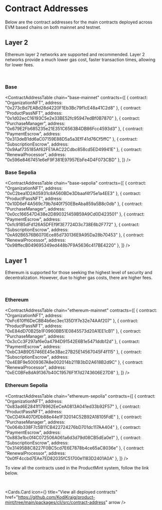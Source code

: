 
# Contract Addresses

Below are the contract addresses for the main contracts deployed across EVM based chains on both mainnet and testnet.

## Layer 2

Ethereum layer 2 networks are supported and recommended. Layer 2 networks provide a much lower gas cost, faster transaction times, allowing for lower fees.

<br />

<ChainImage chain="base-mainnet" />

### Base

<ContractAddressTable
  chain="base-mainnet"
  contracts={[
    { contract: "OrganizationNFT", address: "0x273cBd7EABd28d4220F1Eb3Bc79f1cE48a41C2d8" },
    { contract: "ProductPassNFT", address: "0x1d02ecC16193C5e2e33BE52fc95947edBf0B7870" },
    { contract: "PurchaseManager", address: "0x679E2Fb685235e21E351C6563B4DB86Fcc4593d3" },
    { contract: "PaymentEscrow", address: "0x313deB1dd6aC07159E88D5a5a3EfF41d76Cf5ffC" },
    { contract: "SubscriptionEscrow", address: "0x9Aaf735185Af62FE1AAC22Cdbc858cd5ED49941E" },
    { contract: "RenewalProcessor", address: "0x596e8467451e6eF9F381E97957EbFe4D4F073CBD" },
  ]}
/>

### Base Sepolia

<ContractAddressTable
  chain="base-sepolia"
  contracts={[
    { contract: "OrganizationNFT", address: "0xC2bea1D2A05931c8A560BDe3Dbaaf4f75e1a4EE3" },
    { contract: "ProductPassNFT", address: "0x10D6eF4A569c79b7d40f750EBeAba859a5B8c0db" },
    { contract: "PurchaseManager", address: "0x0cc166547D438e2D890321459B59A9Cd0D423501" },
    { contract: "PaymentEscrow", address: "0xfc91B5dFd126A5DFEf9f3E7724D3c738E6b2F772" },
    { contract: "SubscriptionEscrow", address: "0xA92B6576B6070Ece85d730136E9A95Da28b70453" },
    { contract: "RenewalProcessor", address: "0x98ffecB049695349ed448b7F9A5636c417BE4220" },
  ]}
/>

## Layer 1

Ethereum is supported for those seeking the highest level of security and decentralization. However, due to higher gas costs, there are higher fees.

<br />

<ChainImage chain="ethereum-mainnet" />

### Ethereum

<ContractAddressTable
  chain="ethereum-mainnet"
  contracts={[
    { contract: "OrganizationNFT", address: "0xFc610ff6DeCBB4b6ec3ec135D1f7e32e74AAf207" },
    { contract: "ProductPassNFT", address: "0xE84dD70B25b1F0960BB51E0845573d20A1EE1cB1" },
    { contract: "PurchaseManager", address: "0x3cCc3F297af6e0a4794D91542E6B1e5471ddb12d" },
    { contract: "PaymentEscrow", address: "0xbC3AB9D5746EE45e3Bac27B25E14567045F4f115" },
    { contract: "SubscriptionEscrow", address: "0x4EBF9e5009367A8e002014b211B3bD2A618B2d9C" },
    { contract: "RenewalProcessor", address: "0xEC0BFe8dA91367b40C19576F1f7d2743606E27D8" },
  ]}
/>

### Ethereum Sepolia

<ContractAddressTable
  chain="ethereum-sepolia"
  contracts={[
    { contract: "OrganizationNFT", address: "0x83ad6E2841f178962EeCeA0813A041ed33b92F57" },
    { contract: "ProductPassNFT", address: "0xCD4fA407DfDb88e44e1F32014C52B92A18105FdE" },
    { contract: "PurchaseManager", address: "0x064b338F7c5B11CB422724276bD701dc117AA404" },
    { contract: "PaymentEscrow", address: "0x883e1bc0f4C072506A061a6d3d79d08CB5dEa0e1" },
    { contract: "SubscriptionEscrow", address: "0x31495B8C8227F0BC5cd7E6E7878b4ce65aC8036e" },
    { contract: "RenewalProcessor", address: "0x0fF4ccbd7EAe7ED82035fC51700e1183D2401A0A" },
  ]}
/>

To view all the contracts used in the ProductMint system, follow the link below.

<br />

<Cards.Card
  icon={<ReceiptTextIcon />}
  title="View all deployed contracts"
  href="https://github.com/KodiKraig/product-mint/tree/main/packages/cli/src/contract-address"
  arrow
/>